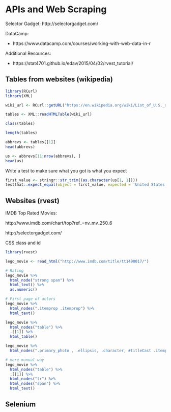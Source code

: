 # APIs and Web Scraping

Selector Gadget: http://selectorgadget.com/

DataCamp:

- https://www.datacamp.com/courses/working-with-web-data-in-r

Additional Resources:

- https://stat4701.github.io/edav/2015/04/02/rvest_tutorial/


## Tables from websites (wikipedia)

```r
library(RCurl)
library(XML)
```

```r
wiki_url <- RCurl::getURL("https://en.wikipedia.org/wiki/List_of_U.S._state_abbreviations")

tables <- XML::readHTMLTable(wiki_url)
```

```r
class(tables)
```


```r
length(tables)
```

```r
abbrevs <- tables[[1]]
head(abbrevs)
```

```r
us <- abbrevs[11:nrow(abbrevs), ]
head(us)
```


Write a test to make sure what you got is what you expect

```r
first_value <- stringr::str_trim((as.character(us[1, 1])))
testthat::expect_equal(object = first_value, expected = 'United States of America')
```

## Websites (rvest)


IMDB Top Rated Movies:

http://www.imdb.com/chart/top?ref_=nv_mv_250_6

http://selectorgadget.com/

CSS class and id

```r
library(rvest)
```


```r
lego_movie <- read_html("http://www.imdb.com/title/tt1490017/")
```

```r
# Rating
lego_movie %>% 
  html_node("strong span") %>%
  html_text() %>%
  as.numeric()
```

```r
# First page of actors
lego_movie %>%
  html_nodes(".itemprop .itemprop") %>%
  html_text()

```


```r
lego_movie %>%
  html_nodes("table") %>%
  .[[1]] %>%
  html_table()
```


```r
lego_movie %>%
  html_nodes(".primary_photo , .ellipsis, .character, #titleCast .itemprop, #titleCast .loadlate")
```

```r
# more manual way
lego_movie %>%
  html_nodes("table") %>%
  .[[1]] %>%
  html_nodes("tr") %>%
  html_nodes("span") %>%
  html_text()
```

## Selenium

